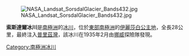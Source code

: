 [[Image:NASA_Landsat_SorsdalGlacier_Bands432.jpg|thumb]]

{{coord|68|41|S|78|15|E|display=title}}

'''索斯達爾冰川'''是[[南極洲|南極洲]]的[[冰川|冰川]]，位於[[東部南極洲|東部南極洲]]的[[伊麗莎白公主地|伊麗莎白公主地]]，全長28公里，最終注入[[普里茲灣|普里茲灣]]，該冰川在1935年2月由[[挪威|挪威]]探險隊發現。

{{Antarctica-geo-stub}}
[[Category:南極洲冰川|Category:南極洲冰川]]